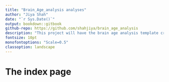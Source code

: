 ```yaml
---
title: "Brain_Age_analysis analyses"
author: "Jiya Shah"
date: "`r Sys.Date()`"
output: bookdown::gitbook
github-repo: https://github.com/shahjiya/brain_age_analysis
description: "This project will have the brain age analysis template creation scripts"
fontsize: 10pt
monofontoptions: "Scale=0.5"
classoption: landscape
---
```


# The index page
